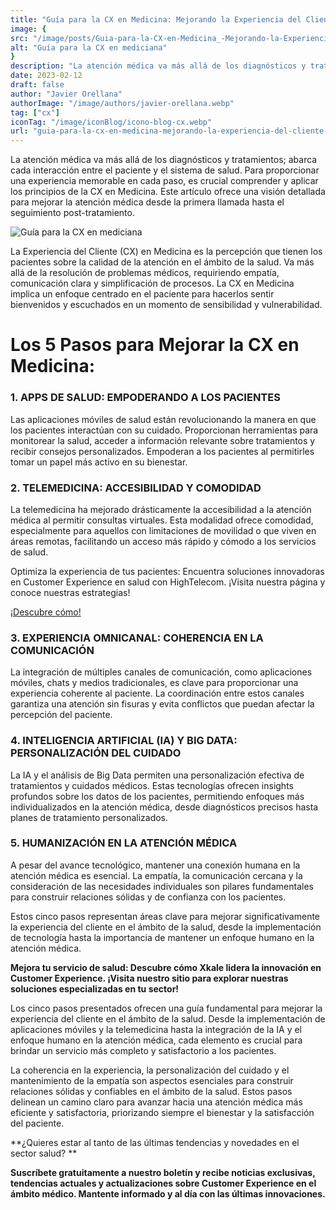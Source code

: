 ```yaml
---
title: "Guía para la CX en Medicina: Mejorando la Experiencia del Cliente en Salud"
image: {
src: "/image/posts/Guia-para-la-CX-en-Medicina_-Mejorando-la-Experiencia-del-Cliente-en-Salud-1024x576.webp",
alt: "Guía para la CX en mediciana"
}
description: "La atención médica va más allá de los diagnósticos y tratamientos; abarca cada interacción entre el paciente y el sistema de salud. Para proporcionar una experiencia memorable en cada paso, es crucial comprender y aplicar los principios de la CX en Medicina. Este artículo ofrece una visión detallada para mejorar la atención médica desde la primera llamada hasta el seguimiento post-tratamiento."
date: 2023-02-12
draft: false
author: "Javier Orellana"
authorImage: "/image/authors/javier-orellana.webp"
tag: ["cx"]
iconTag: "/image/iconBlog/icono-blog-cx.webp"
url: "guia-para-la-cx-en-medicina-mejorando-la-experiencia-del-cliente-en-salud"
---
```


La atención médica va más allá de los diagnósticos y tratamientos; abarca cada interacción entre el paciente y el sistema de salud. Para proporcionar una experiencia memorable en cada paso, es crucial comprender y aplicar los principios de la CX en Medicina. Este artículo ofrece una visión detallada para mejorar la atención médica desde la primera llamada hasta el seguimiento post-tratamiento.

![Guía para la CX en mediciana](/image/posts/Guia-para-la-CX-en-Medicina_-Mejorando-la-Experiencia-del-Cliente-en-Salud-1024x576.webp)

La Experiencia del Cliente (CX) en Medicina es la percepción que tienen los pacientes sobre la calidad de la atención en el ámbito de la salud. Va más allá de la resolución de problemas médicos, requiriendo empatía, comunicación clara y simplificación de procesos. La CX en Medicina implica un enfoque centrado en el paciente para hacerlos sentir bienvenidos y escuchados en un momento de sensibilidad y vulnerabilidad.

# Los 5 Pasos para Mejorar la CX en Medicina:
### 1. APPS DE SALUD: EMPODERANDO A LOS PACIENTES
Las aplicaciones móviles de salud están revolucionando la manera en que los pacientes interactúan con su cuidado. Proporcionan herramientas para monitorear la salud, acceder a información relevante sobre tratamientos y recibir consejos personalizados. Empoderan a los pacientes al permitirles tomar un papel más activo en su bienestar.

### 2. TELEMEDICINA: ACCESIBILIDAD Y COMODIDAD
La telemedicina ha mejorado drásticamente la accesibilidad a la atención médica al permitir consultas virtuales. Esta modalidad ofrece comodidad, especialmente para aquellos con limitaciones de movilidad o que viven en áreas remotas, facilitando un acceso más rápido y cómodo a los servicios de salud.

Optimiza la experiencia de tus pacientes: Encuentra soluciones innovadoras en Customer Experience en salud con HighTelecom. ¡Visita nuestra página y conoce nuestras estrategias!

[¡Descubre cómo!](/experiencia-del-cliente)

### 3. EXPERIENCIA OMNICANAL: COHERENCIA EN LA COMUNICACIÓN
La integración de múltiples canales de comunicación, como aplicaciones móviles, chats y medios tradicionales, es clave para proporcionar una experiencia coherente al paciente. La coordinación entre estos canales garantiza una atención sin fisuras y evita conflictos que puedan afectar la percepción del paciente.

### 4. INTELIGENCIA ARTIFICIAL (IA) Y BIG DATA: PERSONALIZACIÓN DEL CUIDADO
La IA y el análisis de Big Data permiten una personalización efectiva de tratamientos y cuidados médicos. Estas tecnologías ofrecen insights profundos sobre los datos de los pacientes, permitiendo enfoques más individualizados en la atención médica, desde diagnósticos precisos hasta planes de tratamiento personalizados.

### 5. HUMANIZACIÓN EN LA ATENCIÓN MÉDICA
A pesar del avance tecnológico, mantener una conexión humana en la atención médica es esencial. La empatía, la comunicación cercana y la consideración de las necesidades individuales son pilares fundamentales para construir relaciones sólidas y de confianza con los pacientes.

Estos cinco pasos representan áreas clave para mejorar significativamente la experiencia del cliente en el ámbito de la salud, desde la implementación de tecnología hasta la importancia de mantener un enfoque humano en la atención médica.

**Mejora tu servicio de salud: Descubre cómo Xkale lidera la innovación en Customer Experience. ¡Visita nuestro sitio para explorar nuestras soluciones especializadas en tu sector!**

<Link text="¡quiero saber más" href="/experiencia-del-cliente" class="px-3 py-2 bg-xkale rounded-lg text-white uppercase shadow-lg"/>

Los cinco pasos presentados ofrecen una guía fundamental para mejorar la experiencia del cliente en el ámbito de la salud. Desde la implementación de aplicaciones móviles y la telemedicina hasta la integración de la IA y el enfoque humano en la atención médica, cada elemento es crucial para brindar un servicio más completo y satisfactorio a los pacientes.

La coherencia en la experiencia, la personalización del cuidado y el mantenimiento de la empatía son aspectos esenciales para construir relaciones sólidas y confiables en el ámbito de la salud. Estos pasos delinean un camino claro para avanzar hacia una atención médica más eficiente y satisfactoria, priorizando siempre el bienestar y la satisfacción del paciente.

**¿Quieres estar al tanto de las últimas tendencias y novedades en el sector salud? **

**Suscríbete gratuitamente a nuestro boletín y recibe noticias exclusivas, tendencias actuales y actualizaciones sobre Customer Experience en el ámbito médico. Mantente informado y al día con las últimas innovaciones.**
